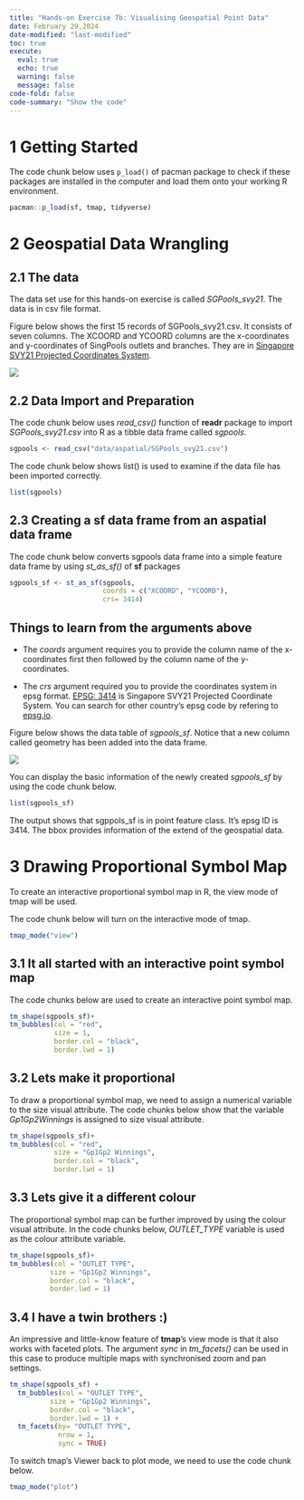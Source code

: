```yaml
---
title: "Hands-on Exercise 7b: Visualising Geospatial Point Data"
date: February 29,2024
date-modified: "last-modified"
toc: true
execute: 
  eval: true
  echo: true
  warning: false
  message: false
code-fold: false
code-summary: "Show the code"
---
```


# 1 Getting Started

The code chunk below uses `p_load()` of pacman package to check if these packages are installed in the computer and load them onto your working R environment.

```r
pacman::p_load(sf, tmap, tidyverse)
```

# 2 Geospatial Data Wrangling

## 2.1 The data

The data set use for this hands-on exercise is called *SGPools_svy21*. The data is in csv file format.

Figure below shows the first 15 records of SGPools_svy21.csv. It consists of seven columns. The XCOORD and YCOORD columns are the x-coordinates and y-coordinates of SingPools outlets and branches. They are in [Singapore SVY21 Projected Coordinates System](https://www.sla.gov.sg/sirent/CoordinateSystems.aspx).

![](images/clipboard-2477304374.png)

## 2.2 **Data Import and Preparation**

The code chunk below uses *read_csv()* function of **readr** package to import *SGPools_svy21.csv* into R as a tibble data frame called *sgpools*.

```r
sgpools <- read_csv("data/aspatial/SGPools_svy21.csv")
```

The code chunk below shows list() is used to examine if the data file has been imported correctly.

```r
list(sgpools)
```

## 2.3 Creating a sf data frame from an aspatial data frame

The code chunk below converts sgpools data frame into a simple feature data frame by using *st_as_sf()* of **sf** packages

```r
sgpools_sf <- st_as_sf(sgpools, 
                       coords = c("XCOORD", "YCOORD"),
                       crs= 3414)
```

::: callout-tip
## Things to learn from the arguments above

-   The *coords* argument requires you to provide the column name of the x-coordinates first then followed by the column name of the y-coordinates.

-   The *crs* argument required you to provide the coordinates system in epsg format. [EPSG: 3414](https://epsg.io/3414) is Singapore SVY21 Projected Coordinate System. You can search for other country’s epsg code by refering to [epsg.io](https://epsg.io/).
:::

Figure below shows the data table of *sgpools_sf*. Notice that a new column called geometry has been added into the data frame.

![](images/clipboard-2663087769.png)

You can display the basic information of the newly created *sgpools_sf* by using the code chunk below.

```r
list(sgpools_sf)
```

The output shows that sgppols_sf is in point feature class. It’s epsg ID is 3414. The bbox provides information of the extend of the geospatial data.

# 3 Drawing Proportional Symbol Map

To create an interactive proportional symbol map in R, the view mode of tmap will be used.

The code chunk below will turn on the interactive mode of tmap.

```r
tmap_mode("view")
```

## 3.1 It all started with an interactive point symbol map

The code chunks below are used to create an interactive point symbol map.

```r
tm_shape(sgpools_sf)+
tm_bubbles(col = "red",
           size = 1,
           border.col = "black",
           border.lwd = 1)
```

## 3.2 Lets make it proportional

To draw a proportional symbol map, we need to assign a numerical variable to the size visual attribute. The code chunks below show that the variable *Gp1Gp2Winnings* is assigned to size visual attribute.

```r
tm_shape(sgpools_sf)+
tm_bubbles(col = "red",
           size = "Gp1Gp2 Winnings",
           border.col = "black",
           border.lwd = 1)
```

## 3.3 Lets give it a different colour

The proportional symbol map can be further improved by using the colour visual attribute. In the code chunks below, *OUTLET_TYPE* variable is used as the colour attribute variable.

```r
tm_shape(sgpools_sf)+
tm_bubbles(col = "OUTLET TYPE", 
          size = "Gp1Gp2 Winnings",
          border.col = "black",
          border.lwd = 1)
```

## 3.4 I have a twin brothers :)

An impressive and little-know feature of **tmap**’s view mode is that it also works with faceted plots. The argument *sync* in *tm_facets()* can be used in this case to produce multiple maps with synchronised zoom and pan settings.

```r
tm_shape(sgpools_sf) +
  tm_bubbles(col = "OUTLET TYPE", 
          size = "Gp1Gp2 Winnings",
          border.col = "black",
          border.lwd = 1) +
  tm_facets(by= "OUTLET TYPE",
            nrow = 1,
            sync = TRUE)
```
To switch tmap’s Viewer back to plot mode, we need to use the code chunk below.
```r
tmap_mode("plot")
```